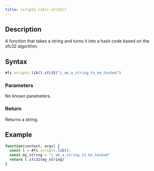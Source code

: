 ```yaml
---
title: scripts.lib().sfc32()
---
```


## Description

A function that takes a string and turns it into a hash code based on the sfc32 algorithm.

## Syntax

```js
#fs.scripts.lib().sfc32("i_am_a_string_to_be_hashed")
```

### Parameters

No known parameters.

### Return

Returns a string.

## Example

```js
function(context, args) {
  const l = #fs.scripts.lib();
  const my_string = "i_am_a_string_to_be_hashed"
  return l.sfc32(my_string)
}
```

